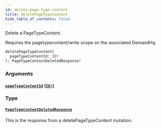 ```yaml
---
id: delete-page-type-content
title: deletePageTypeContent
hide_table_of_contents: false
---
```



Delete a PageTypeContent.

Requires the pagetypecontent/write scope on the associated DemandHq.

```graphql
deletePageTypeContent(
  pageTypeContentId: ID!
): PageTypeContentDeletedResponse!
```


### Arguments

#### [`pageTypeContentId`](#) ([`ID!`](/demand/api/graphql-admin/reference/scalars/id))




### Type

#### [`PageTypeContentDeletedResponse`](/demand/api/graphql-admin/reference/objects/page-type-content-deleted-response)

This is the response from a deletePageTypeContent mutation.




